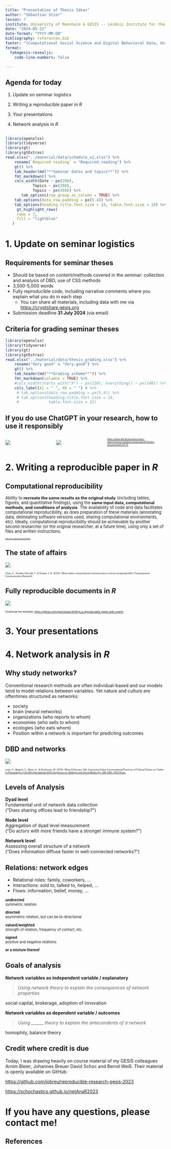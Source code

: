 ```yaml
---
title: "Presentation of Thesis Ideas"
author: "Sebastian Stier"
lesson: 7
institute: University of Mannheim & GESIS -- Leibniz Institute for the Social Sciences
date: "2024-05-22"
date-format: "YYYY-MM-DD"
bibliography: references.bib
footer: "[Computational Social Science and Digital Behavioral Data, University of Mannheim](https://sebastianstier.com/ma_css24/)"
format: 
  fakegesis-revealjs: 
    code-line-numbers: false

---
```



## Agenda for today

1. Update on seminar logistics

2. Writing a reproducible paper in *R*

3. Your presentations

4. Network analysis in *R*


##

```r
library(openxlsx)
library(tidyverse)
library(gt)
library(gtExtras)
read.xlsx("../material/data/schedule_v2.xlsx") %>%
    rename(`Required reading` = "Required.reading") %>%
    gt() %>%
    tab_header(md("**Seminar dates and topics**")) %>%
    fmt_markdown() %>%
    cols_width(Date ~ px(200),
            Topics ~ px(200),
            Topics ~ px(450)) %>%
       tab_options(row_group.as_column = TRUE) %>% 
    tab_options(data_row.padding = px(5.4)) %>%
    tab_options(heading.title.font.size = 14, table.font.size = 10) %>% 
     gt_highlight_rows(
     rows = 7,
     fill = "lightblue"
   )

```


# 1. Update on seminar logistics {background-color="#58748F"}


## Requirements for seminar theses

- Should be based on content/methods covered in the seminar: collection and analysis of DBD, use of CSS methods
- 3,500-5,000 words
- Fully reproducible code, including narrative comments where you explain what you do in each step
    - You can share all materials, including data with me via [https://cryptshare.gesis.org](https://cryptshare.gesis.org)
- Submission deadline **31 July 2024** (via email)


## Criteria for grading seminar theses


```r
library(openxlsx)
library(tidyverse)
library(gt)
library(gtExtras)
read.xlsx("../material/data/thesis_grading.xlsx") %>%
    rename("Very good" = "Very.good") %>%
    gt() %>%
    tab_header(md("**Grading scheme**")) %>%
    fmt_markdown(columns = TRUE) %>%
    #cols_width(starts_with("X") ~ px(210), everything() ~ px(140)) %>% 
    cols_label(X1 = " ", X6 = " ") # %>%
     # tab_options(data_row.padding = px(5.4)) %>%
     # tab_options(heading.title.font.size = 14,
     #             table.font.size = 12)

```



## If you do use ChatGPT in your research, how to use it responsibly

:::: {.columns}

::: {.column width="50%"}

![](../material/img/dfg_llm_guidelines1)

:::

::: {.column width="50%"}

![](../material/img/dfg_llm_guidelines2)

::: {style="font-size: 50%;"}

:::

:::


::: {style="font-size: 50%;"}

[https://www.dfg.de/en/news/news-topics/announcements-proposals/2023/info-wissenschaft-23-72](https://www.dfg.de/en/news/news-topics/announcements-proposals/2023/info-wissenschaft-23-72)

:::

::::



# 2. Writing a reproducible paper in *R* {background-color="#58748F"}


## Computational reproducibility



::: {style="font-size: 92%;"}

Ability to **recreate the same results as the original study** (including tables, figures, and quantitative findings), using the **same input data, computational methods, and conditions of analysis**. The availability of code and data facilitates computational reproducibility, as does preparation of these materials (annotating data, delineating software versions used, sharing computational environments, etc). Ideally, computational reproducibility should be achievable by another second researcher (or the original researcher, at a future time), using only a set of files and written instructions. 

::: 

::: {style="font-size: 30%;"}
[https://forrt.org/glossary/reproducibility](https://forrt.org/glossary/reproducibility)

:::


## The state of affairs

![](../material/img/hong_open_science){fig-align="center"}

::: {style="font-size: 50%;"}
Chan, C., Schatto-Eckrodt, T., & Gruber, J. B. (2024). What makes computational communication science (ir)reproducible? Computational Communication Research.

:::

    
    
## Fully reproducible documents in *R*


![](../material/img/bauer_quarto)


::: {style="font-size: 57%;"}
Download the template: [https://github.com/paulcbauer/Writing_a_reproducable_paper_with_quarto](https://github.com/paulcbauer/Writing_a_reproducable_paper_with_quarto)
:::


# 3. Your presentations {background-color="#58748F"}


# 4. Network analysis in *R* {background-color="#58748F"}


## Why study networks?

Conventional research methods are often individual-based and our models tend to model relations between variables. Yet nature and culture are oftentimes structured as networks:

- society
- brain (neural networks)
- organizations (who reports to whom)
- economies (who sells to whom)
- ecologies (who eats whom)
- Position within a network is important for predicting outcomes

## DBD and networks

![](../material/img/lietz)


::: {style="font-size: 50%;"}

Lietz, H., Wagner, C., Bleier, A., & Strohmaier, M. (2014). When Politicians Talk: Assessing Online Conversational Practices of Political Parties on Twitter. [In *Proceedings of the 8th International AAAI Conference on Weblogs and Social Media* (pp. 285–294). AAAI Press.](https://ojs.aaai.org/index.php/ICWSM/article/view/14521/14370)

:::


## Levels of Analysis

**Dyad level**  
Fundamental unit of network data collection  
("Does sharing offices lead to friendship?") 

**Node level**  
Aggregation of dyad level measurement  
("Do actors with more friends have a stronger immune system?")

**Network level**  
Assessing overall structure of a network  
("Does information diffuse faster in well-connected networks?")



## Relations: network edges

- Relational roles: family, coworkers, ...
- Interactions: sold to, talked to, helped, ...
- Flows: information, belief, money, ...


::: {style="font-size: 80%;"}

:::{.fragment}
**undirected**  
symmetric relation
:::

:::{.fragment}
**directed**  
asymmetric relation, but can be bi-directional
:::

:::{.fragment}
**valued/weighted**  
strength of relation, frequency of contact, etc.
:::

:::{.fragment}
**signed**  
positive and negative relations
:::

:::{.fragment}
**or a mixture thereof**
:::

:::

## Goals of analysis

:::{.fragment}
**Network variables as independent variable / explanatory**  

> *Using network theory to explain the consequences of network properties*

social capital, brokerage, adoption of innovation
:::

:::{.fragment}
**Network variables as dependent variable / outcomes**  

> *Using ______ theory to explain the antecendents of a network*

homophily, balance theory
:::



## Credit where credit is due

Today, I was drawing heavily on course material of my GESIS colleagues Arnim Bleier, Johannes Breuer David Schoc and Bernd Weiß. Their material is openly available on GitHub:

[https://github.com/jobreu/reproducible-research-gesis-2023](https://github.com/jobreu/reproducible-research-gesis-2023)

[https://schochastics.github.io/netAnaR2023](https://schochastics.github.io/netAnaR2023/#/title-slide)


# If you have any questions, please contact me! {background-color="#58748F"}

## References
